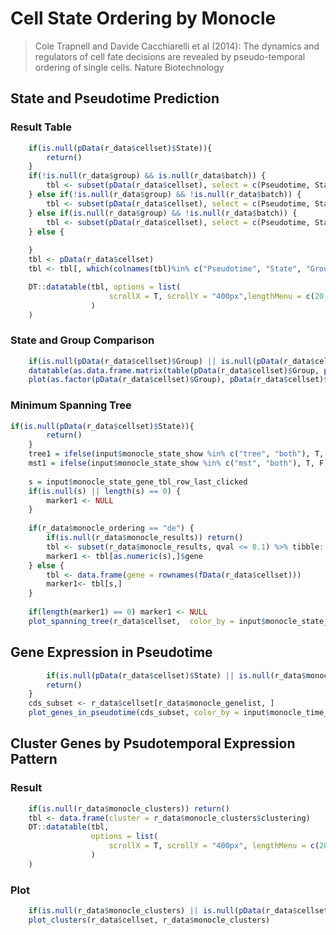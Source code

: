 
# Cell State Ordering by Monocle

> Cole Trapnell and Davide Cacchiarelli et al (2014): The dynamics and regulators of cell fate decisions are revealed by pseudo-temporal ordering of single cells. Nature Biotechnology

## State and Pseudotime Prediction

### Result Table

```r
    if(is.null(pData(r_data$cellset)$State)){
        return()
    }
    if(!is.null(r_data$group) && is.null(r_data$batch)) {
        tbl <- subset(pData(r_data$cellset), select = c(Pseudotime, State, Group))
    } else if(!is.null(r_data$group) && !is.null(r_data$batch)) {
        tbl <- subset(pData(r_data$cellset), select = c(Pseudotime, State, Group, Batch))
    } else if(is.null(r_data$group) && !is.null(r_data$batch)) {
        tbl <- subset(pData(r_data$cellset), select = c(Pseudotime, State, Batch))
    } else {
        
    }
    tbl <- pData(r_data$cellset)
    tbl <- tbl[, which(colnames(tbl)%in% c("Pseudotime", "State", "Group", "Batch"))]

    DT::datatable(tbl, options = list(
                      scrollX = T, scrollY = "400px",lengthMenu = c(20, 50, 100)
                  )
    )
```

### State and Group Comparison

```r
    if(is.null(pData(r_data$cellset)$Group) || is.null(pData(r_data$cellset)$State)) return()
    datatable(as.data.frame.matrix(table(pData(r_data$cellset)$Group, pData(r_data$cellset)$State)))
    plot(as.factor(pData(r_data$cellset)$Group), pData(r_data$cellset)$State, xlab="Group", ylab = "State")
```    

### Minimum Spanning Tree

```r
if(is.null(pData(r_data$cellset)$State)){
        return()
    }
    tree1 = ifelse(input$monocle_state_show %in% c("tree", "both"), T, F)
    mst1 = ifelse(input$monocle_state_show %in% c("mst", "both"), T, F)
    
    s = input$monocle_state_gene_tbl_row_last_clicked
    if(is.null(s) || length(s) == 0) {
        marker1 <- NULL
    }
    
    if(r_data$monocle_ordering == "de") {
        if(is.null(r_data$monocle_results)) return()
        tbl <- subset(r_data$monocle_results, qval <= 0.1) %>% tibble::rownames_to_column("gene")%>% dplyr::select(-pval)
        marker1 <- tbl[as.numeric(s),]$gene 
    } else {
        tbl <- data.frame(gene = rownames(fData(r_data$cellset)))
        marker1<- tbl[s,]
    }
    
    if(length(marker1) == 0) marker1 <- NULL
    plot_spanning_tree(r_data$cellset,  color_by = input$monocle_state_plt_color, show_tree = tree1, show_backbone = mst1, marker = marker1)
```    

## Gene Expression in Pseudotime

```r
        if(is.null(pData(r_data$cellset)$State) || is.null(r_data$monocle_genelist)){
        return()
    }
    cds_subset <- r_data$cellset[r_data$monocle_genelist, ]
    plot_genes_in_pseudotime(cds_subset, color_by = input$monocle_time_plt_color, cell_size = 3)
```  

## Cluster Genes by Psudotemporal Expression Pattern

### Result

```r
    if(is.null(r_data$monocle_clusters)) return()
    tbl <- data.frame(cluster = r_data$monocle_clusters$clustering)
    DT::datatable(tbl, 
                  options = list(
                      scrollX = T, scrollY = "400px", lengthMenu = c(20, 50, 100)
                  )
    )
``` 

### Plot
```r
    if(is.null(r_data$monocle_clusters) || is.null(pData(r_data$cellset)$State)) return()
    plot_clusters(r_data$cellset, r_data$monocle_clusters)
``` 
